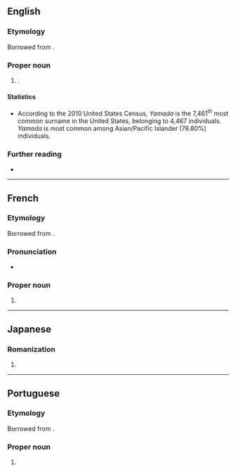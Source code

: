 ==English==

===Etymology===
Borrowed from {{bor|en|ja|山田|tr=Yamada}}.

===Proper noun===
{{en-proper noun|Yamadas}}

# {{surname|en|from=Japanese}}.

====Statistics====
* According to the 2010 United States Census, ''Yamada'' is the 7,461<sup>th</sup> most common surname in the United States, belonging to 4,467 individuals. ''Yamada'' is most common among Asian/Pacific Islander (78.80%) individuals.

===Further reading===
* {{R:en:DAFN}}

----

==French==

===Etymology===
Borrowed from {{bor|fr|ja|山田|tr=Yamada}}.

===Pronunciation===
* {{fr-IPA}}

===Proper noun===
{{fr-proper noun}}

# {{surname|fr|from=Japanese}}

----

==Japanese==

===Romanization===
{{ja-romaji}}

# {{ja-romanization of|やまだ}}

----

==Portuguese==

===Etymology===
Borrowed from {{bor|pt|ja|山田|tr=Yamada}}.

===Proper noun===
{{pt-proper noun|m|g2=f}}

# {{surname|pt|from=Japanese}}